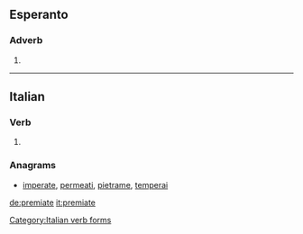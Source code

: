 ==Esperanto==

===Adverb===
{{head|eo}}

# {{eo-form of|premi|ate}}

----

==Italian==

===Verb===
{{head|it}}

# {{conjugation of|premere||2|p|pres|sub|lang=it}}

===Anagrams===
* [[imperate#Italian|imperate]], [[permeati#Italian|permeati]], [[pietrame#Italian|pietrame]], [[temperai#Italian|temperai]]

[[Category:Italian verb forms]]

[[de:premiate]]
[[it:premiate]]